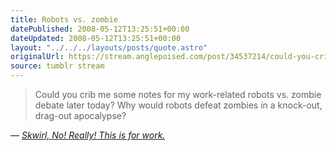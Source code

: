 ```yaml
---
title: Robots vs. zombie
datePublished: 2008-05-12T13:25:51+00:00
dateUpdated: 2008-05-12T13:25:51+00:00
layout: "../../../layouts/posts/quote.astro"
originalUrl: https://stream.anglepoised.com/post/34537214/could-you-crib-me-some-notes-for-my-work-related
source: tumblr stream
---
```


> Could you crib me some notes for my work-related robots vs. zombie debate later today? Why would robots defeat zombies in a knock-out, drag-out apocalypse?

— <cite>[Skwirl, _No! Really! This is for work._](https://ask.metafilter.com/91159/No-Really-This-is-for-work)</cite>
